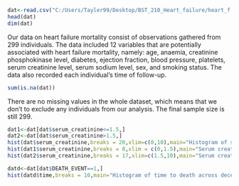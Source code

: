 ```r
dat<-read.csv("C:/Users/Tayler99/Desktop/BST_210_Heart_failure/heart_f.csv")
head(dat)
dim(dat)
```
Our data on heart failure mortality consist of observations gathered from 299 individuals. The data included 12 variables that are potentially associated with heart failure mortality, namely: age, anaemia, creatinine phosphokinase level, diabetes, ejection fraction, blood pressure, platelets, serum creatinine level, serum sodium level, sex, and smoking status. The data also recorded each individual's time of follow-up.
```r
sum(is.na(dat))
```
There are no missing values in the whole dataset, which means that we don't to exclude any individuals from our analysis. The final sample size is still 299.
```r
dat1<-dat[dat$serum_creatinine<=1.5,]
dat2<-dat[dat$serum_creatinine>1.5,]
hist(dat$serum_creatinine,breaks = 20,xlim=c(0,10),main="Histogram of serum creatinine distribution across the whole dataset",xlab="Serum creatinine level (mg/dL)")
hist(dat1$serum_creatinine,breaks = 8,xlim = c(0,1.5),main="Serum creatinine distribution across normal-level individuals",xlab="Serum creatinine level (mg/dL)")
hist(dat2$serum_creatinine,breaks = 17,xlim=c(1.5,10),main="Serum creatinine distribution across abnormal-level individuals",xlab="Serum creatinine level (mg/dL)")
```
```r
datd<-dat[dat$DEATH_EVENT==1,]
hist(datd$time,breaks = 10,main="Histogram of time to death across deceased individuals",xlab="Time (days)",xlim=c(0,275))
```

